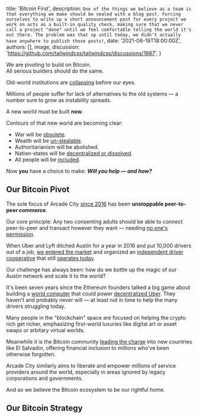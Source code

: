 
  title: 'Bitcoin First',
  description: `One of the things we believe as a team is that everything we make should be sealed with a blog post. Forcing ourselves to write up a short announcement post for every project we work on acts as a built-in quality check, making sure that we never call a project "done" until we feel comfortable telling the world it's out there. The problem was that up until today, we didn't actually have anywhere to publish those posts!`,
  date: '2021-08-19T18:00:00Z',
  authors: [],
  image,
  discussion: 'https://github.com/tailwindcss/tailwindcss/discussions/1987',
}

<p className='text-center italic text-xl leading-relaxed'>
  We are pivoting to build on Bitcoin.
  <br />
  All serious builders should do the same.
</p>

Old-world institutions are [collapsing](https://tftc.io/martys-bent/issue-1057) before our eyes.

Millions of people suffer for lack of alternatives to the old systems &mdash; a number sure to grow as instability spreads.

A new world must be built **now**.

Contours of that new world are becoming clear:

- War will be [obsolete](https://twitter.com/JasonPLowery/status/1427357440773918720).
- Wealth will be [un-stealable](https://twitter.com/MsHodl/status/1426556209339912197).
- Authoritarianism will be <Link href='/blog/antidote'>abolished</Link>.
- Nation-states will be [decentralized or dissolved](https://twitter.com/woonomic/status/1427172525100912640).
- All people will be [included](https://twitter.com/jack/status/1426521682538344451).

Now **you** have a choice to make: **_Will you help &mdash; and how?_**

## Our Bitcoin Pivot

The sole focus of Arcade City [since 2016](https://blog.arcade.city/celebrating-three-years-of-arcade-city-19cb44ee26fd)
has been **unstoppable peer-to-peer commerce**.

Our core principle: Any two consenting adults should be able to connect peer-to-peer
and transact however they want &mdash; needing [no one's permission](https://www.facebook.com/Entryist/posts/2045117542311863).

When Uber and Lyft ditched Austin for a year in 2016 and put 10,000 drivers out of a job,
[we entered the market](https://twitter.com/ArcadeCityHall/status/1271923227472932928) and
organized an [independent driver cooperative](https://twitter.com/ArcadeCityHall/status/1351630501946253312)
that still [operates today](https://twitter.com/ArcadeCityHall/status/1296479364465545217).

Our challenge has always been: how do we bottle up the magic of our Austin network
and scale it to the world?

It's been seven years since the Ethereum founders talked a big game about building a [world computer](https://www.youtube.com/watch?v=qlV5_udJkC0&t=1271s)
that could power [decentralized Uber](https://twitter.com/ArcadeCityHall/status/1313151582964506625).
They haven't and probably never will &mdash; at least not in time to help the many
drivers struggling today.

Many people in the "blockchain" space are focused on helping the crypto rich get richer,
emphasizing first-world luxuries like digital art or asset swaps or arbitary virtual worlds.

Meanwhile it is the Bitcoin community [leading the charge](https://www.forbes.com/sites/lawrencewintermeyer/2021/08/05/could-developing-nations-follow-el-salvadors-move-to-bitcoin/?sh=446ffeaf28b7)
into new countries like El Salvador, offering financial inclusion to millions who've been otherwise forgotten.

Arcade City similarly aims to liberate and empower millions of service providers around
the world, especially in areas ignored by legacy corporations and governments.

And so we believe the Bitcoin ecosystem to be our rightful home.

## Our Bitcoin Strategy

<!-- Bitcoin's layer three is already powering decentralized applications. -->
